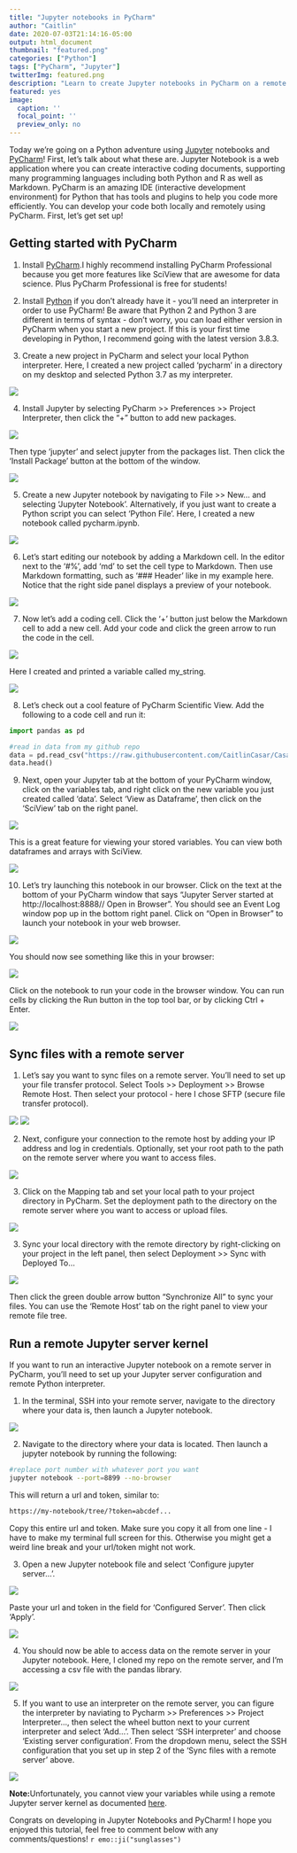 ```yaml
---
title: "Jupyter notebooks in PyCharm"
author: "Caitlin"
date: 2020-07-03T21:14:16-05:00
output: html_document
thumbnail: "featured.png"
categories: ["Python"]
tags: ["PyCharm", "Jupyter"]
twitterImg: featured.png
description: "Learn to create Jupyter notebooks in PyCharm on a remote server."
featured: yes
image:
  caption: ''
  focal_point: ''
  preview_only: no
---
```


Today we're going on a Python adventure using [Jupyter](https://jupyter.org/){target="_blank"} notebooks and [PyCharm](https://www.jetbrains.com/pycharm/){target="_blank"}! First, let's talk about what these are. Jupyter Notebook is a web application where you can create interactive coding documents, supporting many programming languages including both Python and R as well as Markdown. PyCharm is an amazing IDE (interactive development environment) for Python that has tools and plugins to help you code more efficiently. You can develop your code both locally and remotely using PyCharm. First, let's get set up!

## Getting started with PyCharm
1. <p>Install [PyCharm](https://www.jetbrains.com/pycharm/download/){target="_blank"}.I highly recommend installing PyCharm Professional because you get more features like SciView that are awesome for data science. Plus PyCharm Professional is free for students!</p>

2. <p>Install [Python](https://www.python.org/downloads/){target="_blank"} if you don't already have it - you'll need an interpreter in order to use PyCharm! Be aware that Python 2 and Python 3 are different in terms of syntax - don't worry, you can load either version in PyCharm when you start a new project. If this is your first time developing in Python, I recommend going with the latest version 3.8.3.</p>

3. <p>Create a new project in PyCharm and select your local Python interpreter. Here, I created a new project called 'pycharm' in a directory on my desktop and selected Python 3.7 as my interpreter.</p>

<img class="post" src="images/new-project.png">

4. <p>Install Jupyter by selecting PyCharm >> Preferences >> Project Interpreter, then click the "+" button to add new packages.</p>

<img class="post" src="images/project-preferences.png">

<p> Then type 'jupyter' and select jupyter from the packages list. Then click the 'Install Package' button at the bottom of the window.</p>

<img class="post" src="images/install-jupyter.png">

5. <p>Create a new Jupyter notebook by navigating to File >> New... and selecting 'Jupyter Notebook'. Alternatively, if you just want to create a Python script you can select 'Python File'. Here, I created a new notebook called pycharm.ipynb.</p> 

<img class="post" src="images/new-notebook.png">

6. <p>Let's start editing our notebook by adding a Markdown cell. In the editor next to the '#%', add 'md' to set the cell type to Markdown. Then use Markdown formatting, such as '### Header' like in my example here. Notice that the right side panel displays a preview of your notebook.</p>

<img class="post" src="images/markdown-cell.png">

7. <p>Now let's add a coding cell. Click the '+' button just below the Markdown cell to add a new cell. Add your code and click the green arrow to run the code in the cell.<p>

<img class="post" src="images/code-cell.png">

<p>Here I created and printed a variable called my_string.</p>

<img class="post" src="images/my-string.png">

8. <p>Let's check out a cool feature of PyCharm Scientific View. Add the following to a code cell and run it:</p>

```python
import pandas as pd

#read in data from my github repo
data = pd.read_csv("https://raw.githubusercontent.com/CaitlinCasar/Casar2020_DeMMO_MineralHostedBiofilms/master/orig_data/site_geochem.csv")
data.head()
```


9. <p>Next, open your Jupyter tab at the bottom of your PyCharm window, click on the variables tab, and right click on the new variable you just created called 'data'. Select 'View as Dataframe', then click on the 'SciView' tab on the right panel.</p>

<img class="post" src="images/view-dataframe.png">

<p>This is a great feature for viewing your stored variables. You can view both dataframes and arrays with SciView.</p>

<img class="post" src="images/sciview.png">

10. <p>Let's try launching this notebook in our browser. Click on the text at the bottom of your PyCharm window that says "Jupyter Server started at http://localhost:8888// Open in Browser". You should see an Event Log window pop up in the bottom right panel. Click on "Open in Browser" to launch your notebook in your web browser.</p>

<img class="post" src="images/open-in-browser.png">

<p>You should now see something like this in your browser:</p>
<img class="post" src="images/jupyter-web.png">

<p>Click on the notebook to run your code in the browser window. You can run cells by clicking the Run button in the top tool bar, or by clicking Ctrl + Enter.</p>

<img class="post" src="images/interactive-code.png">

## Sync files with a remote server

1. <p>Let's say you want to sync files on a remote server. You'll need to set up your file transfer protocol. Select Tools >> Deployment >> Browse Remote Host. Then select your protocol - here I chose SFTP (secure file transfer protocol).</p>

<img class="post" src="images/browse-remote-host.png">
<img class="post" src="images/sftp.png">

2. <p>Next, configure your connection to the remote host by adding your IP address and log in credentials. Optionally, set your root path to the path on the remote server where you want to access files.</p>

<img class="post" src="images/ssh-config.png">

3. <p>Click on the Mapping tab and set your local path to your project directory in PyCharm. Set the deployment path to the directory on the remote server where you want to access or upload files.</p>

<img class="post" src="images/mapping.png">

3. <p>Sync your local directory with the remote directory by right-clicking on your project in the left panel, then select Deployment >> Sync with Deployed To... 

<img class="post" src="images/sync.png">

<p>Then click the green double arrow button "Synchronize All" to sync your files. You can use the 'Remote Host' tab on the right panel to view your remote file tree.</p>

## Run a remote Jupyter server kernel

<p>If you want to run an interactive Jupyter notebook on a remote server in PyCharm, you'll need to set up your Jupyter server configuration and remote Python interpreter.</p>

1. <p>In the terminal, SSH into your remote server, navigate to the directory where your data is, then launch a Jupyter notebook.</p>

<img class="post" src="images/remote-server-ssh.png">

2. <p>Navigate to the directory where your data is located. Then launch a jupyter notebook by running the following:</p>

```bash
#replace port number with whatever port you want
jupyter notebook --port=8899 --no-browser
```

<p>This will return a url and token, similar to:</p>

```bash
https://my-notebook/tree/?token=abcdef...
```

<p>Copy this entire url and token. Make sure you copy it all from one line - I have to make my terminal full screen for this. Otherwise you might get a weird line break and your url/token might not work.</p>

3. <p>Open a new Jupyter notebook file and select 'Configure jupyter server...'.</p>

<img class="post" src="images/configure-jupyter-server.png">

<p>Paste your url and token in the field for 'Configured Server'. Then click 'Apply'.</p>

<img class="post" src="images/configured-server.png">

4. <p>You should now be able to access data on the remote server in your Jupyter notebook. Here, I cloned my repo on the remote server, and I'm accessing a csv file with the pandas library.</p>

<img class="post" src="images/remote-data.png">

5. <p>If you want to use an interpreter on the remote server, you can figure the interpreter by naviating to Pycharm >> Preferences >> Project Interpreter..., then select the wheel button next to your current interpreter and select 'Add...'. Then select 'SSH interpreter' and choose 'Existing server configuration'. From the dropdown menu, select the SSH configuration that you set up in step 2 of the 'Sync files with a remote server' above.</p>

<img class="post" src="images/remote-interpreter.png">

<p><strong>Note:</strong>Unfortunately, you cannot view your variables while using a remote Jupyter server kernel as documented [here](https://www.jetbrains.com/help/pycharm/running-jupyter-notebook-cells.html#variables){target="_blank"}.</p>


<p>Congrats on developing in Jupyter Notebooks and PyCharm! I hope you enjoyed this tutorial, feel free to comment below with any comments/questions! `r emo::ji("sunglasses")`</p>






